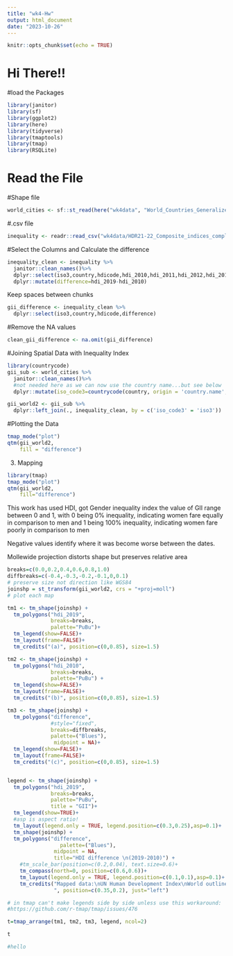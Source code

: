 ```yaml
---
title: "wk4-Hw"
output: html_document
date: "2023-10-26"
---
```


```r
knitr::opts_chunk$set(echo = TRUE)
```
# Hi There!!
#load the Packages
```r
library(janitor)
library(sf)
library(ggplot2)
library(here)
library(tidyverse)
library(tmaptools)
library(tmap)
library(RSQLite)
``` 
# Read the File
#Shape file
```r
world_cities <- sf::st_read(here("wk4data", "World_Countries_Generalized", "World_Countries_Generalized.shp"))
```

#.csv file
```r
inequality <- readr::read_csv("wk4data/HDR21-22_Composite_indices_complete_time_series.csv", locale = locale(encoding = "latin1"), na = "")
```
#Select the Columns and Calculate the difference
```r
inequality_clean <- inequality %>%
  janitor::clean_names()%>%
  dplyr::select(iso3,country,hdicode,hdi_2010,hdi_2011,hdi_2012,hdi_2013,hdi_2014,hdi_2015,hdi_2016,hdi_2017,hdi_2018,hdi_2019) %>%
  dplyr::mutate(difference=hdi_2019-hdi_2010)
```

Keep spaces between chunks

```r
gii_difference <- inequality_clean %>%
  dplyr::select(iso3,country,hdicode,difference)
```
#Remove the NA values 
```r
clean_gii_difference <- na.omit(gii_difference)
```
#Joining Spatial Data with Inequality Index

```r
library(countrycode)
gii_sub <- world_cities %>%
  janitor::clean_names()%>%
  #not needed here as we can now use the country name...but see below
  dplyr::mutate(iso_code3=countrycode(country, origin = 'country.name', destination = 'iso3c'))

gii_world2 <- gii_sub %>%
  dplyr::left_join(., inequality_clean, by = c('iso_code3' = 'iso3'))
```

#Plotting the Data
```r

tmap_mode("plot")
qtm(gii_world2, 
    fill = "difference")
```



3. Mapping

```r
library(tmap)
tmap_mode("plot")
qtm(gii_world2,
    fill="difference")
```

This work has used HDI, got Gender inequality index the value of GII range between 0 and 1, with 0 being 0% inequality, indicating women fare equally in comparison to men and 1 being 100% inequality, indicating women fare poorly in comparison to men

Negative values identify where it was become worse between the dates.

Mollewide projection distorts shape but preserves relative area

```r
breaks=c(0.0,0.2,0.4,0.6,0.8,1.0)
diffbreaks=c(-0.4,-0.3,-0.2,-0.1,0,0.1)
# preserve size not direction like WGS84
joinshp = st_transform(gii_world2, crs = "+proj=moll")
# plot each map

tm1 <- tm_shape(joinshp) + 
  tm_polygons("hdi_2019", 
              breaks=breaks,
              palette="PuBu")+
  tm_legend(show=FALSE)+
  tm_layout(frame=FALSE)+
  tm_credits("(a)", position=c(0,0.85), size=1.5)

tm2 <- tm_shape(joinshp) + 
  tm_polygons("hdi_2010",
              breaks=breaks,
              palette="PuBu") + 
  tm_legend(show=FALSE)+
  tm_layout(frame=FALSE)+
  tm_credits("(b)", position=c(0,0.85), size=1.5)

tm3 <- tm_shape(joinshp) + 
  tm_polygons("difference",
              #style="fixed",
              breaks=diffbreaks,
              palette=("Blues"),
               midpoint = NA)+ 
  tm_legend(show=FALSE)+
  tm_layout(frame=FALSE)+
  tm_credits("(c)", position=c(0,0.85), size=1.5)


legend <- tm_shape(joinshp) + 
  tm_polygons("hdi_2019", 
              breaks=breaks,
              palette="PuBu",
              title = "GII")+
  tm_legend(show=TRUE)+
  #asp is aspect ratio! 
  tm_layout(legend.only = TRUE, legend.position=c(0.3,0.25),asp=0.1)+
  tm_shape(joinshp) +
  tm_polygons("difference",
                 palette=("Blues"),
               midpoint = NA,
               title="HDI difference \n(2019-2010)") +
    #tm_scale_bar(position=c(0.2,0.04), text.size=0.6)+
    tm_compass(north=0, position=c(0.6,0.6))+
    tm_layout(legend.only = TRUE, legend.position=c(0.1,0.1),asp=0.1)+
    tm_credits("Mapped data:\nUN Human Development Index\nWorld outline:\nArcGIS Hub 
               ", position=c(0.35,0.2), just="left")

# in tmap can't make legends side by side unless use this workaround: 
#https://github.com/r-tmap/tmap/issues/476 

t=tmap_arrange(tm1, tm2, tm3, legend, ncol=2)

t

#hello
```
